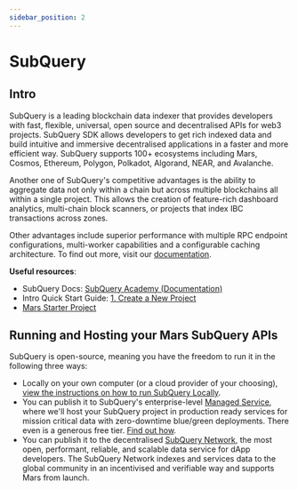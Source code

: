 ```yaml
---
sidebar_position: 2
---
```


# SubQuery

## Intro

SubQuery is a leading blockchain data indexer that provides developers with fast, flexible, universal, open source and decentralised APIs for web3 projects. SubQuery SDK allows developers to get rich indexed data and build intuitive and immersive decentralised applications in a faster and more efficient way. SubQuery supports 100+ ecosystems including Mars, Cosmos, Ethereum, Polygon, Polkadot, Algorand, NEAR, and Avalanche.

Another one of SubQuery's competitive advantages is the ability to aggregate data not only within a chain but across multiple blockchains all within a single project. This allows the creation of feature-rich dashboard analytics, multi-chain block scanners, or projects that index IBC transactions across zones.

Other advantages include superior performance with multiple RPC endpoint configurations, multi-worker capabilities and a configurable caching architecture. To find out more, visit our [documentation](https://academy.subquery.network/).

**Useful resources**:
- SubQuery Docs: [SubQuery Academy (Documentation)](https://academy.subquery.network/)
- Intro Quick Start Guide: [1. Create a New Project](https://academy.subquery.network/quickstart/quickstart.html)
- [Mars Starter Project](https://github.com/subquery/cosmos-subql-starter/tree/main/Mars/mars-starter)

## Running and Hosting your Mars SubQuery APIs

SubQuery is open-source, meaning you have the freedom to run it in the following three ways:
- Locally on your own computer (or a cloud provider of your choosing), [view the instructions on how to run SubQuery Locally](https://academy.subquery.network/run_publish/run.html).
- You can publish it to SubQuery's enterprise-level [Managed Service](https://managedservice.subquery.network/), where we'll host your SubQuery project in production ready services for mission critical data with zero-downtime blue/green deployments. There even is a generous free tier. [Find out how](https://academy.subquery.network/run_publish/publish.html).
- You can publish it to the decentralised [SubQuery Network](https://subquery.network/network), the most open, performant, reliable, and scalable data service for dApp developers. The SubQuery Network indexes and services data to the global community in an incentivised and verifiable way and supports Mars from launch.